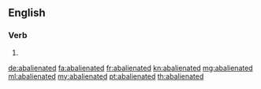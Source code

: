 ==English==

===Verb===
{{head|en|verb form}}

# {{en-past of|abalienate}}

[[de:abalienated]]
[[fa:abalienated]]
[[fr:abalienated]]
[[kn:abalienated]]
[[mg:abalienated]]
[[ml:abalienated]]
[[my:abalienated]]
[[pt:abalienated]]
[[th:abalienated]]
